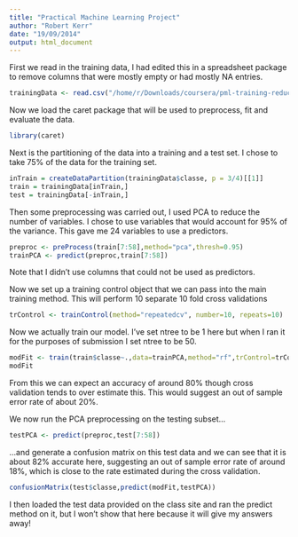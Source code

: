 ```yaml
---
title: "Practical Machine Learning Project"
author: "Robert Kerr"
date: "19/09/2014"
output: html_document
---
```


First we read in the training data, I had edited this in a spreadsheet package to remove columns that were mostly empty or had mostly NA entries.

```r
trainingData <- read.csv("/home/r/Downloads/coursera/pml-training-reduced.csv")
```

Now we load the caret package that will be used to preprocess, fit and evaluate the data.

```r
library(caret)
```

Next is the partitioning of the data into a training and a test set. I chose to take 75% of the data for the training set.

```r
inTrain = createDataPartition(trainingData$classe, p = 3/4)[[1]]
train = trainingData[inTrain,]
test = trainingData[-inTrain,]
```

Then some preprocessing was carried out, I used PCA to reduce the number of variables. I chose to use variables that would account for 95% of the variance. This gave me 24 variables to use a predictors.

```r
preproc <- preProcess(train[7:58],method="pca",thresh=0.95)
trainPCA <- predict(preproc,train[7:58])
```

Note that I didn't use columns that could not be used as predictors.

Now we set up a training control object that we can pass into the main training method. This will perform 10 separate 10 fold cross validations

```r
trControl <- trainControl(method="repeatedcv", number=10, repeats=10)
```

Now we actually train our model. I've set ntree to be 1 here but when I ran it for the purposes of submission I set ntree to be 50.

```r
modFit <- train(train$classe~.,data=trainPCA,method="rf",trControl=trControl,ntree=1)
modFit
```
From this we can expect an accuracy of around 80% though cross validation tends to over estimate this. This would suggest an out of sample error rate of about 20%.

We now run the PCA preprocessing on the testing subset...
```r
testPCA <- predict(preproc,test[7:58])
```

...and generate a confusion matrix on this test data and we can see that it is about 82% accurate here, suggesting an out of sample error rate of around 18%, which is close to the rate estimated during the cross validation.

```r
confusionMatrix(test$classe,predict(modFit,testPCA))
```

I then loaded the test data provided on the class site and ran the predict method on it, but I won't show that here because it will give my answers away!
